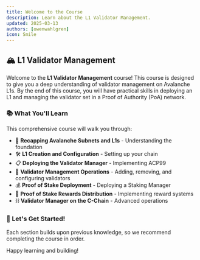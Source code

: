 ```yaml
---
title: Welcome to the Course
description: Learn about the L1 Validator Management.
updated: 2025-03-13
authors: [owenwahlgren]
icon: Smile
---
```


## 🏔️ L1 Validator Management

Welcome to the **L1 Validator Management** course! This course is designed to give you a deep understanding of validator management on Avalanche L1s. By the end of this course, you will have practical skills in deploying an L1 and managing the validator set in a Proof of Authority (PoA) network.

### 📚 What You'll Learn

This comprehensive course will walk you through:

- 🔄 **Recapping Avalanche Subnets and L1s** - Understanding the foundation
- 🛠️ **L1 Creation and Configuration** - Setting up your chain
- 📋 **Deploying the Validator Manager** - Implementing ACP99
- 👥 **Validator Management Operations** - Adding, removing, and configuring validators
- 💰 **Proof of Stake Deployment** - Deploying a Staking Manager
- 🎁 **Proof of Stake Rewards Distribution** - Implementing reward systems
- ⛓️ **Validator Manager on the C-Chain** - Advanced operations

### 🚀 Let's Get Started!

Each section builds upon previous knowledge, so we recommend completing the course in order.

Happy learning and building!



